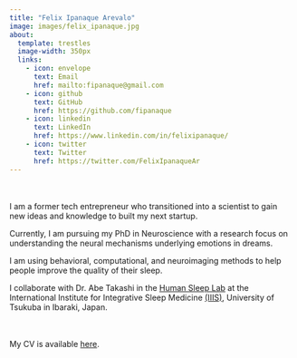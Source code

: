 ```yaml
---
title: "Felix Ipanaque Arevalo"
image: images/felix_ipanaque.jpg
about:
  template: trestles
  image-width: 350px
  links: 
    - icon: envelope
      text: Email
      href: mailto:fipanaque@gmail.com
    - icon: github
      text: GitHub
      href: https://github.com/fipanaque
    - icon: linkedin
      text: LinkedIn
      href: https://www.linkedin.com/in/felixipanaque/
    - icon: twitter
      text: Twitter
      href: https://twitter.com/FelixIpanaqueAr
---
```


<br> <br> I am a former tech entrepreneur who transitioned into a scientist to gain new ideas and knowledge to built my next startup.

Currently, I am pursuing my PhD in Neuroscience with a research focus on understanding the neural mechanisms underlying emotions in dreams. 

I am using behavioral, computational, and neuroimaging methods to help people improve the quality of their sleep.

I collaborate with Dr. Abe Takashi in the [Human Sleep Lab](https://www.u.tsukuba.ac.jp/~abe.takashi.gp/) at the International Institute for Integrative Sleep Medicine [(IIIS)](https://wpi-iiis.tsukuba.ac.jp/), University of Tsukuba in Ibaraki, Japan.

<br> <br> My CV is available [here](files/Felix Ipanaque_CV.pdf).

